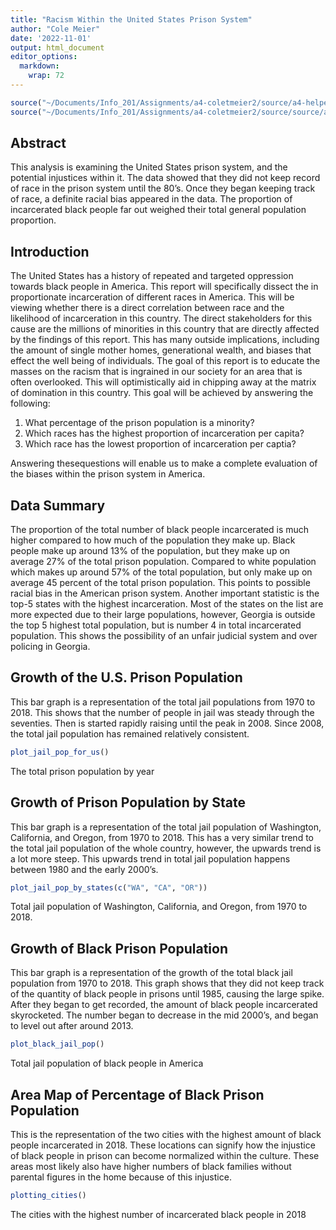 ```yaml
---
title: "Racism Within the United States Prison System"
author: "Cole Meier"
date: '2022-11-01'
output: html_document
editor_options: 
  markdown: 
    wrap: 72
---
```


```r
source("~/Documents/Info_201/Assignments/a4-coletmeier2/source/a4-helpers.R")
source("~/Documents/Info_201/Assignments/a4-coletmeier2/source/source/analysis.R")
```

## Abstract

This analysis is examining the United States prison system, and the
potential injustices within it. The data showed that they did not keep
record of race in the prison system until the 80's. Once they began
keeping track of race, a definite racial bias appeared in the data. The
proportion of incarcerated black people far out weighed their total
general population proportion.

## Introduction

The United States has a history of repeated and targeted oppression
towards black people in America. This report will specifically dissect
the in proportionate incarceration of different races in America. This
will be viewing whether there is a direct correlation between race and
the likelihood of incarceration in this country. The direct stakeholders
for this cause are the millions of minorities in this country that are
directly affected by the findings of this report. This has many outside
implications, including the amount of single mother homes, generational
wealth, and biases that effect the well being of individuals. The goal
of this report is to educate the masses on the racism that is ingrained
in our society for an area that is often overlooked. This will
optimistically aid in chipping away at the matrix of domination in this
country. This goal will be achieved by answering the following:

1.  What percentage of the prison population is a minority?
2.  Which races has the highest proportion of incarceration per capita?
3.  Which race has the lowest proportion of incarceration per captia?

Answering thesequestions will enable us to make a complete evaluation of
the biases within the prison system in America.

## Data Summary

The proportion of the total number of black people incarcerated is much
higher compared to how much of the population they make up. Black people
make up around 13% of the population, but they make up on average 27% of
the total prison population. Compared to white population which makes up
around 57% of the total population, but only make up on average 45
percent of the total prison population. This points to possible racial
bias in the American prison system. Another important statistic is the
top-5 states with the highest incarceration. Most of the states on the
list are more expected due to their large populations, however, Georgia
is outside the top 5 highest total population, but is number 4 in total
incarcerated population. This shows the possibility of an unfair
judicial system and over policing in Georgia.

## Growth of the U.S. Prison Population

This bar graph is a representation of the total jail populations from
1970 to 2018. This shows that the number of people in jail was steady
through the seventies. Then is started rapidly raising until the peak in
2008. Since 2008, the total jail population has remained relatively
consistent.

```r
plot_jail_pop_for_us()
```

The total prison population by year

## Growth of Prison Population by State

This bar graph is a representation of the total jail population of
Washington, California, and Oregon, from 1970 to 2018. This has a very
similar trend to the total jail population of the whole country,
however, the upwards trend is a lot more steep. This upwards trend in
total jail population happens between 1980 and the early 2000's.

```r
plot_jail_pop_by_states(c("WA", "CA", "OR"))
```

Total jail population of Washington, California, and Oregon, from 1970
to 2018.

## Growth of Black Prison Population

This bar graph is a representation of the growth of the total black jail
population from 1970 to 2018. This graph shows that they did not keep
track of the quantity of black people in prisons until 1985, causing the
large spike. After they began to get recorded, the amount of black
people incarcerated skyrocketed. The number began to decrease in the mid
2000's, and began to level out after around 2013.

```r
plot_black_jail_pop()
```

Total jail population of black people in America

## Area Map of Percentage of Black Prison Population

This is the representation of the two cities with the highest amount of
black people incarcerated in 2018. These locations can signify how the
injustice of black people in prison can become normalized within the
culture. These areas most likely also have higher numbers of black
families without parental figures in the home because of this injustice.

```r
plotting_cities()
```

The cities with the highest number of incarcerated black people in 2018
